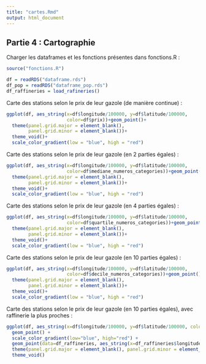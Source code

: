 ```yaml
---
title: "cartes.Rmd"
output: html_document
---
```



## Partie 4 : Cartographie

Charger les dataframes et les fonctions présentes dans fonctions.R :



```r
source("fonctions.R")

df = readRDS("dataframe.rds")
df_pop = readRDS("dataframe_pop.rds")
df_raffineries = load_rafineries()
```

Carte des stations selon le prix de leur gazole (de manière continue) :

```r
ggplot(df, aes_string(x=df$longitude/100000, y=df$latitude/100000, 
                      color=df$prix))+geom_point()+
  theme(panel.grid.major = element_blank(), 
        panel.grid.minor = element_blank())+
  theme_void()+
  scale_color_gradient(low = "blue", high = "red")
```

Carte des stations selon le prix de leur gazole (en 2 parties égales) :

```r
ggplot(df, aes_string(x=df$longitude/100000, y=df$latitude/100000, 
                      color=df$mediane_numeros_categories))+geom_point()+
  theme(panel.grid.major = element_blank(), 
        panel.grid.minor = element_blank())+
  theme_void()+
  scale_color_gradient(low = "blue", high = "red")
```

Carte des stations selon le prix de leur gazole (en 4 parties égales) :

```r
ggplot(df, aes_string(x=df$longitude/100000, y=df$latitude/100000, 
                      color=df$quartile_numeros_categories))+geom_point()+
  theme(panel.grid.major = element_blank(), 
        panel.grid.minor = element_blank())+
  theme_void()+
  scale_color_gradient(low = "blue", high = "red")
```

Carte des stations selon le prix de leur gazole (en 10 parties égales) :

```r
ggplot(df, aes_string(x=df$longitude/100000, y=df$latitude/100000, 
                      color=df$decile_numeros_categories))+geom_point()+
  theme(panel.grid.major = element_blank(), 
        panel.grid.minor = element_blank())+
  theme_void()+
  scale_color_gradient(low = "blue", high = "red")
```

Carte des stations selon le prix de leur gazole (en 10 parties égales), avec raffinerie la plus proches :

```r
ggplot(df, aes_string(x=df$longitude/100000, y=df$latitude/100000, color=df$prix)) + 
  geom_point() +
  scale_color_gradient(low="blue", high="red") +
  geom_point(data=df_raffineries, aes_string(x=df_raffineries$longitude, y=df_raffineries$latitude), color="black") +
  theme(panel.grid.major = element_blank(), panel.grid.minor = element_blank()) +
  theme_void()
```

